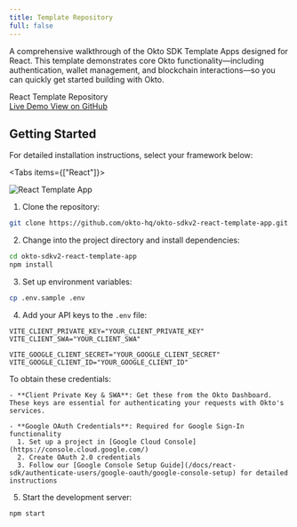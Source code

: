 ```yaml
---
title: Template Repository
full: false
---
```


A comprehensive walkthrough of the Okto SDK Template Apps designed for React. This template demonstrates core Okto functionality—including authentication, wallet management, and blockchain interactions—so you can quickly get started building with Okto.


<div className="bg-white dark:bg-[#1a1a1e] rounded-lg shadow-sm border border-gray-200 dark:border-[#2b2b2c] p-4 w-full my-4">
  <div className="flex items-center justify-between">
    <span className="text-base font-semibold text-gray-900 dark:text-gray-100">React Template Repository</span>
    <div className="flex gap-3">
      <a
        href="https://v2-react-sdk-sample-app.vercel.app/"
        target="_blank"
        rel="noopener noreferrer"
        className="no-underline px-4 py-2 bg-purple-600 hover:bg-purple-700 text-white text-sm font-medium rounded-lg transition-colors min-w-[120px] text-center"
      >
        Live Demo
      </a>
      <a
        href="https://github.com/okto-hq/okto-sdkv2-react-template-app"
        target="_blank"
        rel="noopener noreferrer"
        className="no-underline px-4 py-2 bg-blue-600 hover:bg-blue-700 text-white text-sm font-medium rounded-lg transition-colors min-w-[120px] text-center"
      >
        View on GitHub
      </a>
    </div>
  </div>
</div>

## Getting Started

For detailed installation instructions, select your framework below:

<Tabs items={["React"]}>
  <Tab value="React" label="React">

  <div className="max-w-[450px] my-5 mx-auto">
      <img 
          src="/images/react-template.png" 
          alt="React Template App" 
          className="w-full rounded-lg shadow-sm"
      />
  </div>

  1. Clone the repository:
  ```bash
  git clone https://github.com/okto-hq/okto-sdkv2-react-template-app.git
  ```

  2. Change into the project directory and install dependencies:
  ```bash
  cd okto-sdkv2-react-template-app
  npm install
  ```

  3. Set up environment variables:
  ```bash
  cp .env.sample .env
  ```

  4. Add your API keys to the `.env` file:
  ```
  VITE_CLIENT_PRIVATE_KEY="YOUR_CLIENT_PRIVATE_KEY"
  VITE_CLIENT_SWA="YOUR_CLIENT_SWA"

  VITE_GOOGLE_CLIENT_SECRET="YOUR_GOOGLE_CLIENT_SECRET"
  VITE_GOOGLE_CLIENT_ID="YOUR_GOOGLE_CLIENT_ID"
  ```

  <Callout title="Note">
    To obtain these credentials:

    - **Client Private Key & SWA**: Get these from the Okto Dashboard. These keys are essential for authenticating your requests with Okto's services.

    - **Google OAuth Credentials**: Required for Google Sign-In functionality
      1. Set up a project in [Google Cloud Console](https://console.cloud.google.com/)
      2. Create OAuth 2.0 credentials
      3. Follow our [Google Console Setup Guide](/docs/react-sdk/authenticate-users/google-oauth/google-console-setup) for detailed instructions
  </Callout>

  5. Start the development server:
  ```bash
  npm start
  ```
  
  </Tab>
</Tabs>